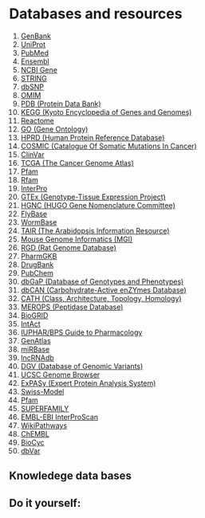 # Databases and resources {.unnumbered}

1. [GenBank](https://www.ncbi.nlm.nih.gov/genbank/)
2. [UniProt](https://www.uniprot.org/)
3. [PubMed](https://pubmed.ncbi.nlm.nih.gov/)
4. [Ensembl](https://www.ensembl.org/)
5. [NCBI Gene](https://www.ncbi.nlm.nih.gov/gene)
6. [STRING](https://string-db.org/)
7. [dbSNP](https://www.ncbi.nlm.nih.gov/snp/)
8. [OMIM](https://www.omim.org/)
9. [PDB (Protein Data Bank)](https://www.rcsb.org/)
10. [KEGG (Kyoto Encyclopedia of Genes and Genomes)](https://www.genome.jp/kegg/)
11. [Reactome](https://reactome.org/)
12. [GO (Gene Ontology)](http://geneontology.org/)
13. [HPRD (Human Protein Reference Database)](http://www.hprd.org/)
14. [COSMIC (Catalogue Of Somatic Mutations In Cancer)](https://cancer.sanger.ac.uk/cosmic)
15. [ClinVar](https://www.ncbi.nlm.nih.gov/clinvar/)
16. [TCGA (The Cancer Genome Atlas)](https://www.cancer.gov/about-nci/organization/ccg/research/structural-genomics/tcga)
17. [Pfam](https://pfam.xfam.org/)
18. [Rfam](https://rfam.xfam.org/)
19. [InterPro](https://www.ebi.ac.uk/interpro/)
20. [GTEx (Genotype-Tissue Expression Project)](https://gtexportal.org/home/)
21. [HGNC (HUGO Gene Nomenclature Committee)](https://www.genenames.org/)
22. [FlyBase](https://flybase.org/)
23. [WormBase](https://www.wormbase.org/)
24. [TAIR (The Arabidopsis Information Resource)](https://www.arabidopsis.org/)
25. [Mouse Genome Informatics (MGI)](http://www.informatics.jax.org/)
26. [RGD (Rat Genome Database)](https://rgd.mcw.edu/)
27. [PharmGKB](https://www.pharmgkb.org/)
28. [DrugBank](https://go.drugbank.com/)
29. [PubChem](https://pubchem.ncbi.nlm.nih.gov/)
30. [dbGaP (Database of Genotypes and Phenotypes)](https://www.ncbi.nlm.nih.gov/gap)
31. [dbCAN (Carbohydrate-Active enZYmes Database)](http://bcb.unl.edu/dbCAN/)
32. [CATH (Class, Architecture, Topology, Homology)](http://www.cathdb.info/)
33. [MEROPS (Peptidase Database)](https://www.ebi.ac.uk/merops/)
34. [BioGRID](https://thebiogrid.org/)
35. [IntAct](https://www.ebi.ac.uk/intact/)
36. [IUPHAR/BPS Guide to Pharmacology](https://www.guidetopharmacology.org/)
37. [GenAtlas](https://genatlas.medecine.univ-paris5.fr/)
38. [miRBase](http://www.mirbase.org/)
39. [lncRNAdb](http://www.lncrnadb.org/)
40. [DGV (Database of Genomic Variants)](http://dgv.tcag.ca/)
41. [UCSC Genome Browser](https://genome.ucsc.edu/)
42. [ExPASy (Expert Protein Analysis System)](https://web.expasy.org/)
43. [Swiss-Model](https://swissmodel.expasy.org/)
44. [Pfam](https://pfam.xfam.org/)
45. [SUPERFAMILY](http://supfam.cs.bris.ac.uk/)
46. [EMBL-EBI InterProScan](https://www.ebi.ac.uk/interpro/interproscan.html)
47. [WikiPathways](https://www.wikipathways.org/)
48. [ChEMBL](https://www.ebi.ac.uk/chembl/)
49. [BioCyc](https://biocyc.org/)
50. [dbVar](https://www.ncbi.nlm.nih.gov/dbvar/)




## Knowledege data bases {-}

## Do it yourself:  {-}


